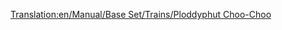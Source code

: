 [[Translation:en/Manual/Base Set/Trains/Ploddyphut Choo-Choo]]
{{nl/Manual/Base Set/Trains/Treinen|Naam=Ploddyphut Choo-Choo
|Afbeelding=[[File:en/Manual/Base Set/Trains/Ploddyphutchoochoo.png]]
|Kosten=£11,718 ($23,436)
|Snelheid=72 km/h (45 mph)
|Gewicht=85 t
|Kracht=400 hp (298 kW)
|Onderhoudskosten=£1,476 ($2,952)
|Ontworpen=1946
|Levensduur=20 
|Capaciteit=n.v.t.
|Omschrijving=De zwakste trein uit het speelgoedklimaat. 
|Real-life=Fictief
}}